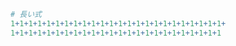 ```r
# 長い式
1+1+1+1+1+1+1+1+1+1+1+1+1+1+1+1+1+1+1+1+1+1+1+1+
1+1+1+1+1+1+1+1+1+1+1+1+1+1+1+1+1+1+1+1+1+1+1+1
```
